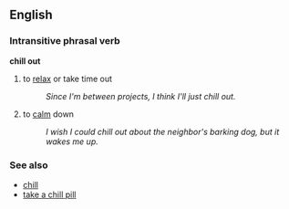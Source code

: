 ==English==

===Intransitive phrasal verb===
'''chill out'''
#{{slang}} to [[relax]] or take time out
#:''Since I'm between projects, I think I'll just chill out.''
#to [[calm]] down
#:''I wish I could chill out about the neighbor's barking dog, but it wakes me up.''
===See also===
*[[chill]]
*[[take a chill pill]]